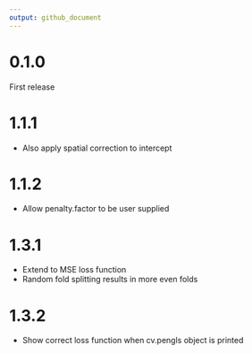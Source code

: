 ```yaml
---
output: github_document
---
```


# 0.1.0

First release

# 1.1.1

 - Also apply spatial correction to intercept
 
# 1.1.2

 - Allow penalty.factor to be user supplied
 
# 1.3.1

 - Extend to MSE loss function
 - Random fold splitting results in more even folds
 
# 1.3.2

 - Show correct loss function when cv.pengls object is printed
